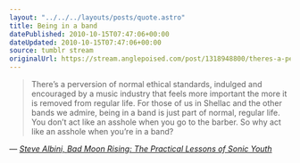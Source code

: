 ```yaml
---
layout: "../../../layouts/posts/quote.astro"
title: Being in a band
datePublished: 2010-10-15T07:47:06+00:00
dateUpdated: 2010-10-15T07:47:06+00:00
source: tumblr stream
originalUrl: https://stream.anglepoised.com/post/1318948800/theres-a-perversion-of-normal-ethical-standards
---
```


> There&rsquo;s a perversion of normal ethical standards, indulged and encouraged by a music industry that feels more important the more it is removed from regular life. For those of us in Shellac and the other bands we admire, being in a band is just part of normal, regular life. You don&rsquo;t act like an asshole when you go to the barber. So why act like an asshole when you&rsquo;re in a band?

— <cite>[Steve Albini, _Bad Moon Rising: The Practical Lessons of Sonic Youth_](https://pitchfork.com/features/article/7871-bad-moon-rising-the-practical-lessons-of-sonic-youth/)</cite>
